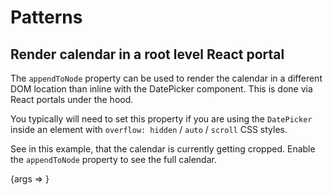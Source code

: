 
<Meta title="Packages/DatePickers/[patterns]" />

# Patterns

## Render calendar in a root level React portal

The `appendToNode` property can be used to render the calendar in a different
DOM location than inline with the DatePicker component. This is done via React
portals under the hood.

You typically will need to set this property if you are using the `DatePicker`
inside an element with `overflow: hidden` / `auto` / `scroll` CSS styles.

See in this example, that the calendar is currently getting cropped. Enable the
`appendToNode` property to see the full calendar.

<Canvas>
  <Story
    name="Calendar"
    args={{ appendToNode: false }}
    argTypes={{ appendToNode: { control: 'boolean' } }}
  >
    {args => <CalendarStory {...args} />}
  </Story>
</Canvas>
